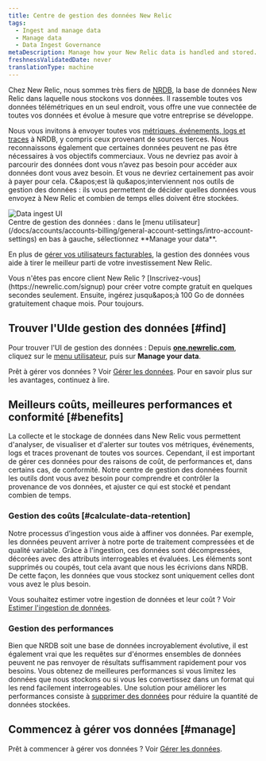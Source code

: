 ```yaml
---
title: Centre de gestion des données New Relic
tags:
  - Ingest and manage data
  - Manage data
  - Data Ingest Governance
metaDescription: Manage how your New Relic data is handled and stored.
freshnessValidatedDate: never
translationType: machine
---
```


Chez New Relic, nous sommes très fiers de [NRDB](/docs/telemetry-data-platform/ingest-manage-data/get-started/nrdb-horsepower-under-hood), la base de données New Relic dans laquelle nous stockons vos données. Il rassemble toutes vos données télémétriques en un seul endroit, vous offre une vue connectée de toutes vos données et évolue à mesure que votre entreprise se développe.

Nous vous invitons à envoyer toutes vos [métriques, événements, logs et traces](/docs/data-apis/understand-data/new-relic-data-types) à NRDB, y compris ceux provenant de sources tierces. Nous reconnaissons également que certaines données peuvent ne pas être nécessaires à vos objectifs commerciaux. Vous ne devriez pas avoir à parcourir des données dont vous n’avez pas besoin pour accéder aux données dont vous avez besoin. Et vous ne devriez certainement pas avoir à payer pour cela. C&amp;apos;est là qu&amp;apos;interviennent nos outils de gestion des données : ils vous permettent de décider quelles données vous envoyez à New Relic et combien de temps elles doivent être stockées.

<img title="Data ingest UI" alt="Data ingest UI" src="/images/accounts_screenshot-full_data-ingest-UI.webp" />

<figcaption>
  Centre de gestion des données : dans le [menu utilisateur](/docs/accounts/accounts-billing/general-account-settings/intro-account-settings) en bas à gauche, sélectionnez <DNT>**Manage your data**</DNT>.
</figcaption>

En plus de [gérer vos utilisateurs facturables](/docs/accounts/accounts-billing/new-relic-one-user-management/introduction-managing-users), la gestion des données vous aide à tirer le meilleur parti de votre investissement New Relic.

<Callout variant="important">
  Vous n'êtes pas encore client New Relic ? [Inscrivez-vous](https://newrelic.com/signup) pour créer votre compte gratuit en quelques secondes seulement. Ensuite, ingérez jusqu&amp;apos;à 100 Go de données gratuitement chaque mois. Pour toujours.
</Callout>

## Trouver l'UIde gestion des données [#find]

Pour trouver l'UI de gestion des données : Depuis <DNT>**[one.newrelic.com](https://one.newrelic.com/all-capabilities)**</DNT>, cliquez sur le [menu utilisateur](/docs/accounts/accounts-billing/general-account-settings/intro-account-settings), puis sur <DNT>**Manage your data**</DNT>.

Prêt à gérer vos données ? Voir [Gérer les données](/docs/data-apis/manage-data/manage-data-coming-new-relic). Pour en savoir plus sur les avantages, continuez à lire.

## Meilleurs coûts, meilleures performances et conformité [#benefits]

La collecte et le stockage de données dans New Relic vous permettent d'analyser, de visualiser et d'alerter sur toutes vos métriques, événements, logs et traces provenant de toutes vos sources. Cependant, il est important de gérer ces données pour des raisons de coût, de performances et, dans certains cas, de conformité. Notre centre de gestion des données fournit les outils dont vous avez besoin pour comprendre et contrôler la provenance de vos données, et ajuster ce qui est stocké et pendant combien de temps.

### Gestion des coûts [#calculate-data-retention]

Notre processus d’ingestion vous aide à affiner vos données. Par exemple, les données peuvent arriver à notre porte de traitement compressées et de qualité variable. Grâce à l'ingestion, ces données sont décompressées, décorées avec des attributs interrogeables et évaluées. Les éléments sont supprimés ou coupés, tout cela avant que nous les écrivions dans NRDB. De cette façon, les données que vous stockez sont uniquement celles dont vous avez le plus besoin.

Vous souhaitez estimer votre ingestion de données et leur coût ? Voir [Estimer l'ingestion de données](https://newrelic.com/blog/nerdlog/estimate-data-cost).

### Gestion des performances

Bien que NRDB soit une base de données incroyablement évolutive, il est également vrai que les requêtes sur d'énormes ensembles de données peuvent ne pas renvoyer de résultats suffisamment rapidement pour vos besoins. Vous obtenez de meilleures performances si vous limitez les données que nous stockons ou si vous les convertissez dans un format qui les rend facilement interrogeables. Une solution pour améliorer les performances consiste à [supprimer des données](/docs/accounts/accounts/data-management/drop-data-using-nerdgraph) pour réduire la quantité de données stockées.

## Commencez à gérer vos données [#manage]

Prêt à commencer à gérer vos données ? Voir [Gérer les données](/docs/data-apis/manage-data/manage-data-coming-new-relic).